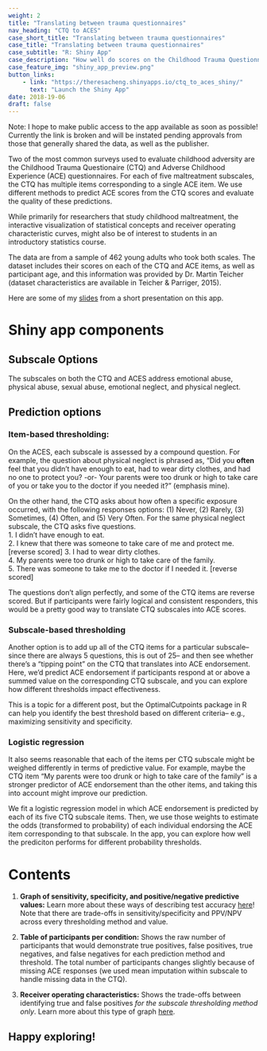 ```yaml
---
weight: 2
title: "Translating between trauma questionnaires"
nav_heading: "CTQ to ACES"
case_short_title: "Translating between trauma questionnaires"
case_title: "Translating between trauma questionnaires"
case_subtitle: "R: Shiny App"
case_description: "How well do scores on the Childhood Trauma Questionnaire translate to the Adverse Childhood Experience survey?"
case_feature_img: "shiny_app_preview.png"
button_links:
    - link: "https://theresacheng.shinyapps.io/ctq_to_aces_shiny/"
      text: "Launch the Shiny App"
date: 2018-19-06
draft: false
---
```


Note: I hope to make public access to the app available as soon as possible! Currently the link is broken and will be instated pending approvals from those that generally shared the data, as well as the publisher.  

Two of the most common surveys used to evaluate childhood adversity are the Childhood Trauma Questionaire (CTQ) and Adverse Childhood Experience (ACE) questionnaires. For each of five maltreatment subscales, the CTQ has multiple items corresponding to a single ACE item. We use different methods to predict ACE scores from the CTQ scores and evaluate the quality of these predictions.

While primarily for researchers that study childhood maltreatment, the interactive visualization of statistical concepts and receiver operating characteristic curves, might also be of interest to students in an introductory statistics course.

The data are from a sample of 462 young adults who took both scales. The dataset includes their scores on each of the CTQ and ACE items, as well as participant age, and this information was provided by Dr. Martin Teicher (dataset characteristics are available in Teicher & Parriger, 2015).

Here are some of my [slides](slides/ctq_to_aces_presentation.html) from a short presentation on this app. 

# Shiny app components

## Subscale Options
The subscales on both the CTQ and ACES address emotional abuse, physical abuse, sexual abuse, emotional neglect, and physical neglect.

## Prediction options

### Item-based thresholding:   
On the ACES, each subscale is assessed by a compound question. For example, the question about physical neglect is phrased as, "Did you **often** feel that you didn’t have enough to eat, had to wear dirty clothes, and had no one to protect you? -or- Your parents were too drunk or high to take care of you or take you to the doctor if you needed it?" (emphasis mine).

On the other hand, the CTQ asks about how often a specific exposure occurred, with the following responses options: (1) Never, (2) Rarely, (3) Sometimes, (4) Often, and (5) Very Often. For the same physical neglect subscale, the CTQ asks five questions.  
  1. I didn't have enough to eat.  
  2. I knew that there was someone to take care of me and protect me. [reverse scored]
  3. I had to wear dirty clothes.  
  4. My parents were too drunk or high to take care of the family.  
  5. There was someone to take me to the doctor if I needed it. [reverse scored]  

The questions don't align perfectly, and some of the CTQ items are reverse scored. But if participants were fairly logical and consistent responders, this would be a pretty good way to translate CTQ subscales into ACE scores.

### Subscale-based thresholding
Another option is to add up all of the CTQ items for a particular subscale-- since there are always 5 questions, this is out of 25-- and then see whether there's a "tipping point" on the CTQ that translates into ACE endorsement. Here, we'd predict ACE endorsement if participants respond at or above a summed value on the corresponding CTQ subscale, and you can explore how different thresholds impact effectiveness.

This is a topic for a different post, but the OptimalCutpoints package in R can help you identify the best threshold based on different criteria-- e.g., maximizing sensitivity and specificity.

### Logistic regression
It also seems reasonable that each of the items per CTQ subscale might be weighed differently in terms of predictive value. For example, maybe the CTQ item "My parents were too drunk or high to take care of the family" is a stronger predictor of ACE endorsement than the other items, and taking this into account might improve our prediction.

We fit a logistic regression model in which ACE endorsement is predicted by each of its five CTQ subscale items. Then, we use those weights to estimate the odds (transformed to probability) of each individual endorsing the ACE item corresponding to that subscale. In the app, you can explore how well the prediciton performs for different probability thresholds.

# Contents
1.  **Graph of sensitivity, specificity, and positive/negative predictive values:** Learn more about these ways of describing test accuracy [here](https://onlinecourses.science.psu.edu/stat507/02/intro/)! Note that there are trade-offs in sensitivity/specificity and PPV/NPV across every thresholding method and value.

2. **Table of participants per condition:** Shows the raw number of participants that would demonstrate true positives, false positives, true negatives, and false negatives for each prediction method and threshold. The total number of participants changes slightly because of missing ACE responses (we used mean imputation within subscale to handle missing data in the CTQ).

3. **Receiver operating characteristics:** Shows the trade-offs between identifying true and false positives *for the subscale thresholding method only*. Learn more about this type of graph [here](http://gim.unmc.edu/dxtests/roc3.htm).




## Happy exploring!
